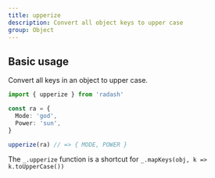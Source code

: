```yaml
---
title: upperize
description: Convert all object keys to upper case
group: Object
---
```


## Basic usage

Convert all keys in an object to upper case.

```ts
import { upperize } from 'radash'

const ra = {
  Mode: 'god',
  Power: 'sun',
}

upperize(ra) // => { MODE, POWER }
```

The `_.upperize` function is a shortcut for `_.mapKeys(obj, k => k.toUpperCase())`
